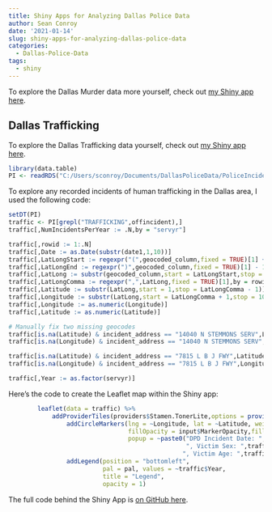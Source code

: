 ```yaml
---
title: Shiny Apps for Analyzing Dallas Police Data
author: Sean Conroy
date: '2021-01-14'
slug: shiny-apps-for-analyzing-dallas-police-data
categories:
  - Dallas-Police-Data
tags:
  - shiny
---
```




To explore the Dallas Murder data more yourself, check out [my Shiny app here](https://sean-conroy.shinyapps.io/shinymurdermap/){target="_blank"}.


## Dallas Trafficking

To explore the Dallas Trafficking data yourself, check out [my Shiny app here](https://sean-conroy.shinyapps.io/shinytraffic/){target="_blank"}.

```r
library(data.table)
PI <- readRDS("C:/Users/sconroy/Documents/DallasPoliceData/PoliceIncidents1-9-21.RDS")

```

To explore any recorded incidents of human trafficking in the Dallas area, I used the following code:

```r

setDT(PI)
traffic <- PI[grepl("TRAFFICKING",offincident),]
traffic[,NumIncidentsPerYear := .N,by = "servyr"]

traffic[,rowid := 1:.N]
traffic[,Date := as.Date(substr(date1,1,10))]
traffic[,LatLongStart := regexpr("(",geocoded_column,fixed = TRUE)[1] + 1,by = rowid]
traffic[,LatLongEnd := regexpr(")",geocoded_column,fixed = TRUE)[1] - 1,by = rowid]
traffic[,LatLong := substr(geocoded_column,start = LatLongStart,stop = LatLongEnd)]
traffic[,LatLongComma := regexpr(",",LatLong,fixed = TRUE)[1],by = rowid]
traffic[,Latitude := substr(LatLong,start = 1,stop = LatLongComma - 1)]
traffic[,Longitude := substr(LatLong,start = LatLongComma + 1,stop = 1000)]
traffic[,Longitude := as.numeric(Longitude)]
traffic[,Latitude := as.numeric(Latitude)]

# Manually fix two missing geocodes
traffic[is.na(Latitude) & incident_address == "14040 N STEMMONS SERV",Latitude := 32.93769989950343]
traffic[is.na(Longitude) & incident_address == "14040 N STEMMONS SERV",Longitude := -96.90205446873641]

traffic[is.na(Latitude) & incident_address == "7815 L B J FWY",Latitude := 32.925475281010286]
traffic[is.na(Longitude) & incident_address == "7815 L B J FWY",Longitude := -96.77161085979215]

traffic[,Year := as.factor(servyr)]

```


Here's the code to create the Leaflet map within the Shiny app:

```r

        leaflet(data = traffic) %>% 
            addProviderTiles(providers$Stamen.TonerLite,options = providerTileOptions(noWrap = TRUE)) %>% 
                addCircleMarkers(lng = ~Longitude, lat = ~Latitude, weight = 2, radius = input$MarkerSize,
                                 fillOpacity = input$MarkerOpacity,fillColor = ~pal(Year),color = "gray",stroke = 1,
                                 popup = ~paste0("DPD Incident Date: ",traffic$Date,", Incident Address: ",incident_address,
                                                 ", Victim Sex: ",traffic$compsex,
                                                ", Victim Age: ",traffic$compage,", MO: ",traffic$mo)) %>%
                addLegend(position = "bottomleft",
                          pal = pal, values = ~traffic$Year,
                          title = "Legend",
                          opacity = 1)

```


The full code behind the Shiny App is [on GitHub here](https://github.com/meystingray/meystingray.github.io/tree/master/ShinyTraffic){target="_blank"}.
